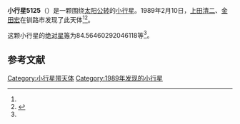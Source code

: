 {{Infobox planet
| bgcolour = #FFFFC0
| name = 5125 Okushiri
| symbol = 
| image = 
| caption = 
| discovery = yes
| discovery_ref = 
| discoverer = [[上田清二|上田清二]]、[[金田宏|金田宏]]
| discovery_site = [[钏路市|钏路市]] 
| discovered = 1989年2月10日
| designations = yes
| mp_name = 
| named_after = 
| alt_names = 1989 CN1/ 1976 YX4
| mp_category = [[主带小行星|主带小行星]]
| orbit_ref = <ref name="a">[http://ssd.jpl.nasa.gov/sbdb.cgi?sstr=5125 5125 Okushiri] {{Wayback|url=http://ssd.jpl.nasa.gov/sbdb.cgi?sstr=5125 |date=20201124011937 }}，小行星數據庫瀏覽器（JPL Small-Body Database Browser）－[[美国国家航空航天局|美国国家航空航天局]]喷气推进实验室</ref>
| epoch = 2456400.5 (2013年4月18日更新)
| aphelion = {{convert|2.855084205810222|AU|km|3|abbr=on|lk=out}}
| perihelion = {{convert|2.078094953731112|AU|km|3|abbr=on}}
| semimajor = {{convert|2.466589579770667|AU|km|3|abbr=on}}
| eccentricity = 0.157502744
| period = 1414.958706 [[日|日]]<br />3.87[[儒略年|儒略年]]
| avg_speed = 
| inclination = 3.863222194292017
| asc_node = 23.52507812017643
| mean_anomaly = 
| arg_peri = 84.56460292046118
| satellites = 
| physical_characteristics = yes
| dimensions = 
| mass = 
| density = 
| surface_grav = 
| escape_velocity = 
| sidereal_day = 
| axial_tilt = 
| pole_ecliptic_lat = 
| pole_ecliptic_lon = 
| albedo = 
| temperatures= 
| temp_name1 = 
| mean_temp_1 = 
| max_temp_1 = 
| temp_name2 = 
| max_temp_2 = 
| spectral_type = 
| abs_magnitude = 84.56460292046118
}}

'''小行星5125'''（{{lang-en|5125 Okushiri}}）是一颗围绕[[太阳|太阳]][[公转|公转]]的[[小行星|小行星]]。1989年2月10日，[[上田清二|上田清二]]、[[金田宏|金田宏]]在钏路市发现了此天体<ref name="a" /><ref>{{cite news|title=小行星列表|url=http://cfa-www.harvard.edu/iau/lists/NumberedMPs.txt|accessdate=2013-07-08|newspaper=哈佛大学|archive-date=2008-05-17|archive-url=https://web.archive.org/web/20080517010638/http://cfa-www.harvard.edu/iau/lists/NumberedMPs.txt|dead-url=no}}</ref>。

这颗小行星的[[绝对星等|绝对星等]]为84.56460292046118等<ref name="a" />。

==参考文献==
{{reflist}}
{{Minor Planet Number|[[小行星5124|小行星5124]]|[[小行星5126|小行星5126]]}}

{{小天体}}

[[Category:小行星带天体|Category:小行星带天体]]
[[Category:1989年发现的小行星|Category:1989年发现的小行星]]

{{asteroid-stub}}